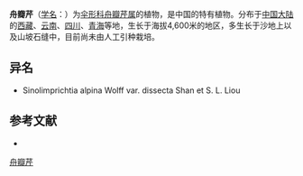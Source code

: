 {{NoteTA|G1=LS}}
{{Speciesbox
| name = 舟瓣芹
| status = 
| status_system = 
| image = 
| genus = Sinolimprichtia
| species = alpina
| authority = Wolff in Fedde Repert.
}}

'''舟瓣芹'''（[[学名|学名]]：{{lang|la|''Sinolimprichtia alpina''}}）为[[伞形科|伞形科]][[舟瓣芹属|舟瓣芹属]]的植物，是中国的特有植物。分布于[[中国大陆|中国大陆]]的[[西藏|西藏]]、[[云南|云南]]、[[四川|四川]]、[[青海|青海]]等地，生长于海拔4,600米的地区，多生长于沙地上以及山坡石缝中，目前尚未由人工引种栽培。

== 异名 ==
* Sinolimprichtia alpina Wolff var. dissecta Shan et S. L. Liou

== 参考文献 ==
<div class="references-small">
* {{cite web| url =http://www.bioinfo.cn/db05/KmzwSpecies.php?action=view&id=23012| title =舟瓣芹| work =《中国高等植物数据库全库》| publisher =中国科学院微生物研究所| author =昆明植物研究所| accessdate =2009-02-25| deadurl =yes| archiveurl =https://web.archive.org/web/20160305044441/http://www.bioinfo.cn/db05/KmzwSpecies.php?action=view&id=23012| archivedate =2016-03-05}}
</div>
{{Taxonbar|from=Q15231944}}

[[Category:舟瓣芹属|舟瓣芹]]


{{Apiales-stub}}